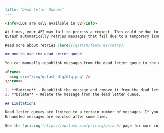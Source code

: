 ```markdown
---
title: "Dead Letter Queues"
---

<Info>DLQs are only available in v2</Info>

At times, your API may fail to process a request. This could be due to a bug in your code, a temporary issue with a third-party service, or even network issues.
QStash automatically retries messages that fail due to a temporary issue but eventually stops and moves the message to a dead letter queue to be handled manually.

Read more about retries [here](/qstash/features/retry).

## How to Use the Dead Letter Queue

You can manually republish messages from the dead letter queue in the console. API access will be added soon.

<Frame>
  <img src="/img/qstash-dlq/dlq.png" />
</Frame>

1. **Redrive** - Republish the message and remove it from the dead letter queue. Republished messages are just like any other message and will be retried automatically if they fail.
2. **Delete** - Delete the message from the dead letter queue.

## Limitations

Dead letter queues are limited to a certain number of messages. If you exceed this limit, the oldest messages will be dropped.
Unhandled messages are evicted after some time.

See the [pricing](https://upstash.com/pricing/qstash) page for more information.
```
